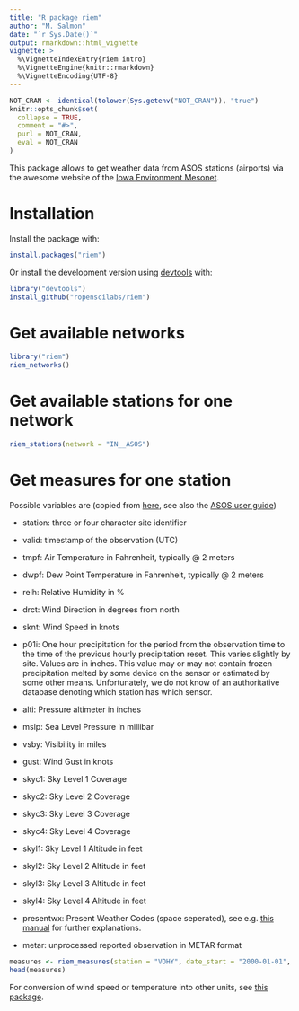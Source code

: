 ---
title: "R package riem"
author: "M. Salmon"
date: "`r Sys.Date()`"
output: rmarkdown::html_vignette
vignette: >
  %\VignetteIndexEntry{riem intro}
  %\VignetteEngine{knitr::rmarkdown}
  %\VignetteEncoding{UTF-8}
---

```{r, echo = FALSE}
NOT_CRAN <- identical(tolower(Sys.getenv("NOT_CRAN")), "true")
knitr::opts_chunk$set(
  collapse = TRUE,
  comment = "#>",
  purl = NOT_CRAN,
  eval = NOT_CRAN
)
```

This package allows to get weather data from ASOS stations (airports) via the awesome website of the [Iowa Environment Mesonet](https://mesonet.agron.iastate.edu/request/download.phtml?network=IN__ASOS).


# Installation

Install the package with:

```{r eval = FALSE}
install.packages("riem")
```

Or install the development version using [devtools](https://github.com/hadley/devtools) with:

```{r, eval = FALSE}
library("devtools")
install_github("ropenscilabs/riem")

```

# Get available networks

```{r, warning = FALSE, message = FALSE}
library("riem")
riem_networks() 
```

# Get available stations for one network

```{r}
riem_stations(network = "IN__ASOS") 
```


# Get measures for one station

Possible variables are (copied from [here](https://mesonet.agron.iastate.edu/request/download.phtml), see also the [ASOS user guide](http://www.nws.noaa.gov/asos/pdfs/aum-toc.pdf))

* station: three or four character site identifier

* valid: timestamp of the observation (UTC)

* tmpf: Air Temperature in Fahrenheit, typically @ 2 meters

* dwpf: Dew Point Temperature in Fahrenheit, typically @ 2 meters

* relh: Relative Humidity in \%

* drct: Wind Direction in degrees from north

* sknt: Wind Speed in knots

* p01i: One hour precipitation for the period from the observation time to the time of the previous hourly precipitation reset. This varies slightly by site. Values are in inches. This value may or may not contain frozen precipitation melted by some device on the sensor or estimated by some other means. Unfortunately, we do not know of an authoritative database denoting which station has which sensor.

* alti: Pressure altimeter in inches

* mslp: Sea Level Pressure in millibar

* vsby: Visibility in miles

* gust: Wind Gust in knots

* skyc1: Sky Level 1 Coverage

* skyc2: Sky Level 2 Coverage

* skyc3: Sky Level 3 Coverage

* skyc4: Sky Level 4 Coverage

* skyl1: Sky Level 1 Altitude in feet

* skyl2: Sky Level 2 Altitude in feet

* skyl3: Sky Level 3 Altitude in feet

* skyl4: Sky Level 4 Altitude in feet

* presentwx: Present Weather Codes (space seperated), see e.g. [this manual](http://www.ofcm.gov/fmh-1/pdf/H-CH8.pdf) for further explanations.

* metar: unprocessed reported observation in METAR format

```{r}
measures <- riem_measures(station = "VOHY", date_start = "2000-01-01", date_end = "2016-04-22") 
head(measures)
```

For conversion of wind speed or temperature into other units, see [this package](https://github.com/geanders/weathermetrics/).

